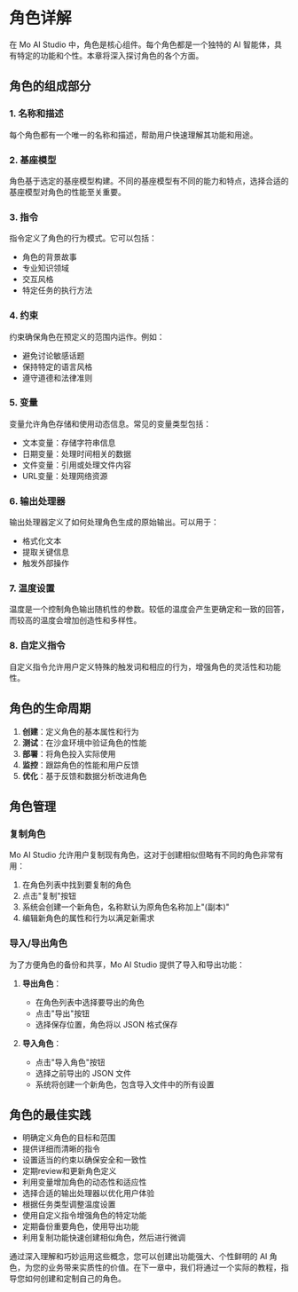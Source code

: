 # 角色详解

在 Mo AI Studio 中，角色是核心组件。每个角色都是一个独特的 AI 智能体，具有特定的功能和个性。本章将深入探讨角色的各个方面。

## 角色的组成部分

### 1. 名称和描述

每个角色都有一个唯一的名称和描述，帮助用户快速理解其功能和用途。

### 2. 基座模型

角色基于选定的基座模型构建。不同的基座模型有不同的能力和特点，选择合适的基座模型对角色的性能至关重要。

### 3. 指令

指令定义了角色的行为模式。它可以包括：
- 角色的背景故事
- 专业知识领域
- 交互风格
- 特定任务的执行方法

### 4. 约束

约束确保角色在预定义的范围内运作。例如：
- 避免讨论敏感话题
- 保持特定的语言风格
- 遵守道德和法律准则

### 5. 变量

变量允许角色存储和使用动态信息。常见的变量类型包括：
- 文本变量：存储字符串信息
- 日期变量：处理时间相关的数据
- 文件变量：引用或处理文件内容
- URL变量：处理网络资源

### 6. 输出处理器

输出处理器定义了如何处理角色生成的原始输出。可以用于：
- 格式化文本
- 提取关键信息
- 触发外部操作

### 7. 温度设置

温度是一个控制角色输出随机性的参数。较低的温度会产生更确定和一致的回答，而较高的温度会增加创造性和多样性。

### 8. 自定义指令

自定义指令允许用户定义特殊的触发词和相应的行为，增强角色的灵活性和功能性。

## 角色的生命周期

1. **创建**：定义角色的基本属性和行为
2. **测试**：在沙盒环境中验证角色的性能
3. **部署**：将角色投入实际使用
4. **监控**：跟踪角色的性能和用户反馈
5. **优化**：基于反馈和数据分析改进角色

## 角色管理

### 复制角色

Mo AI Studio 允许用户复制现有角色，这对于创建相似但略有不同的角色非常有用：

1. 在角色列表中找到要复制的角色
2. 点击"复制"按钮
3. 系统会创建一个新角色，名称默认为原角色名称加上"(副本)"
4. 编辑新角色的属性和行为以满足新需求

### 导入/导出角色

为了方便角色的备份和共享，Mo AI Studio 提供了导入和导出功能：

1. **导出角色**：
   - 在角色列表中选择要导出的角色
   - 点击"导出"按钮
   - 选择保存位置，角色将以 JSON 格式保存

2. **导入角色**：
   - 点击"导入角色"按钮
   - 选择之前导出的 JSON 文件
   - 系统将创建一个新角色，包含导入文件中的所有设置

## 角色的最佳实践

- 明确定义角色的目标和范围
- 提供详细而清晰的指令
- 设置适当的约束以确保安全和一致性
- 定期review和更新角色定义
- 利用变量增加角色的动态性和适应性
- 选择合适的输出处理器以优化用户体验
- 根据任务类型调整温度设置
- 使用自定义指令增强角色的特定功能
- 定期备份重要角色，使用导出功能
- 利用复制功能快速创建相似角色，然后进行微调

通过深入理解和巧妙运用这些概念，您可以创建出功能强大、个性鲜明的 AI 角色，为您的业务带来实质性的价值。在下一章中，我们将通过一个实际的教程，指导您如何创建和定制自己的角色。